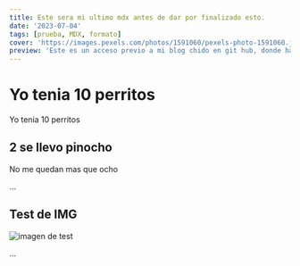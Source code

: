 ```yaml
---
title: Este sera mi ultimo mdx antes de dar por finalizado esto.
date: '2023-07-04'
tags: [prueba, MDX, formato]
cover: 'https://images.pexels.com/photos/1591060/pexels-photo-1591060.jpeg?auto=compress&cs=tinysrgb&w=1260&h=750&dpr=1'
preview: 'Este es un acceso previo a mi blog chido en git hub, donde hablare sobre el desarrollo de este portafolio por partes'
---
```


# Yo tenia 10 perritos

Yo tenia 10 perritos

## 2 se llevo pinocho

No me quedan mas que ocho

...

## Test de IMG

![imagen de test](https://images.pexels.com/photos/1779487/pexels-photo-1779487.jpeg?auto=compress&cs=tinysrgb&w=1260&h=750&dpr=1)

...


